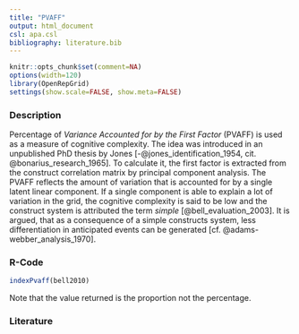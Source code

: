 ```yaml
---
title: "PVAFF"
output: html_document
csl: apa.csl
bibliography: literature.bib
---
```


```r
knitr::opts_chunk$set(comment=NA)
options(width=120)
library(OpenRepGrid)
settings(show.scale=FALSE, show.meta=FALSE)
```


### Description

Percentage of *Variance Accounted for by the First Factor* (PVAFF) is used as a measure of cognitive complexity. The idea was introduced in an unpublished PhD thesis by Jones [-@jones_identification_1954, cit. @bonarius_research_1965]. To calculate it, the first factor is extracted from the construct correlation matrix by principal component analysis. The PVAFF reflects the amount of variation that is accounted for by a single latent linear component. If a single component is able to explain a lot of variation in the grid, the cognitive complexity is said to be low and the construct system is attributed the term *simple* [@bell_evaluation_2003]. It is argued, that as a consequence of a simple constructs system, less differentiation in anticipated events can be generated [cf. @adams-webber_analysis_1970].


### R-Code

```r
indexPvaff(bell2010)
```

Note that the value returned is the proportion not the percentage.

### Literature

<!-- OLD LITERATURE
Adams-Webber, J. R. (1970). An analysis of the discriminant validity of several repertory grid indices. British Journal of Psychology, 61(1), 83-90.
Bell, R. C. (2003). An evaluation of indices used to represent construct structure. In G. Chiari & M. L. Nuzzo (Eds.), Psychological Constructivism and the Social World (pp. 297-305). Milan: FrancoAngeli.
Bonarius, J. C. J. (1965). Research in the personal construct theory of George A. Kelly: role construct repertory test and basic theory. In B. A. Maher (Ed.), Progress in experimental personality research (Vol. 2). New York: Academic Press.
James, R. E. (1954). Identification in terms of personal constructs (Unpublished doctoral thesis). Ohio State University, Columbus, OH.
-->
